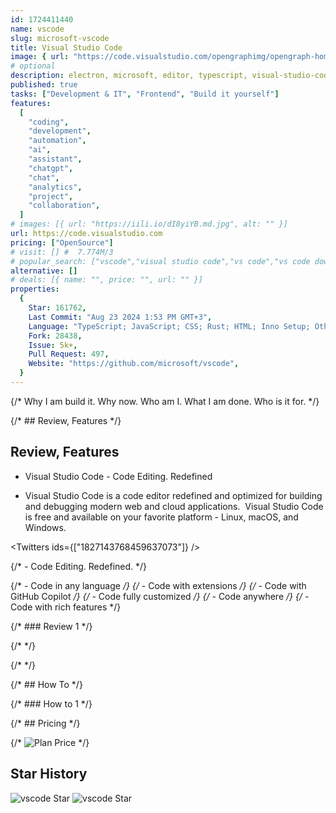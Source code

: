```yaml
---
id: 1724411440
name: vscode
slug: microsoft-vscode
title: Visual Studio Code
image: { url: "https://code.visualstudio.com/opengraphimg/opengraph-home.png" }
# optional
description: electron, microsoft, editor, typescript, visual-studio-code,  ,
published: true
tasks: ["Development & IT", "Frontend", "Build it yourself"]
features:
  [
    "coding",
    "development",
    "automation",
    "ai",
    "assistant",
    "chatgpt",
    "chat",
    "analytics",
    "project",
    "collaboration",
  ]
# images: [{ url: "https://iili.io/dI8yiYB.md.jpg", alt: "" }]
url: https://code.visualstudio.com
pricing: ["OpenSource"]
# visit: [] #  7.774M/3
# popular_search: ["vscode","visual studio code","vs code","vs code download","visual studio code download"]
alternative: []
# deals: [{ name: "", price: "", url: "" }]
properties:
  {
    Star: 161762,
    Last Commit: "Aug 23 2024 1:53 PM GMT+3",
    Language: "TypeScript; JavaScript; CSS; Rust; HTML; Inno Setup; Other",
    Fork: 28438,
    Issue: 5k+,
    Pull Request: 497,
    Website: "https://github.com/microsoft/vscode",
  }
---
```


{/* Why I am build it. Why now. Who am I. What I am done. Who is it for. */}

{/* ## Review, Features */}

## Review, Features

- Visual Studio Code - Code Editing. Redefined

- Visual Studio Code is a code editor redefined and optimized for building and debugging modern web and cloud applications.  Visual Studio Code is free and available on your favorite platform - Linux, macOS, and Windows.

<Twitters ids={["1827143768459637073"]} />

{/* - Code Editing. Redefined. */}

{/* - Code in any language */}
{/* - Code with extensions */}
{/* - Code with GitHub Copilot */}
{/* - Code fully customized */}
{/* - Code anywhere */}
{/* - Code with rich features */}

{/* ### Review 1 */}

{/* <DetailYoutube videoId="" startTime={0} /> */}

{/* <Twitters ids=[] /> */}

{/* ## How To */}

{/* ### How to 1 */}

{/* ## Pricing */}

{/* <Img src="" alt="Plan Price" /> */}

## Star History

![vscode Star](https://img.shields.io/github/stars/microsoft/vscode?style=flat%22)
![vscode Star](https://img.shields.io/github/last-commit/microsoft/vscode?style=flat%22)
